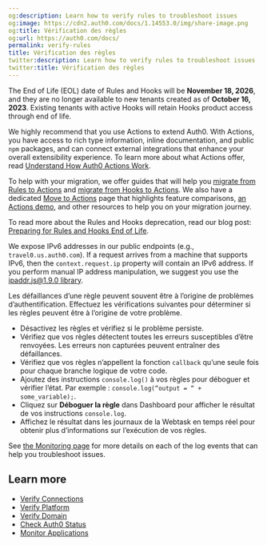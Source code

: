 ```yaml
---
og:description: Learn how to verify rules to troubleshoot issues
og:image: https://cdn2.auth0.com/docs/1.14553.0/img/share-image.png
og:title: Vérification des règles
og:url: https://auth0.com/docs/
permalink: verify-rules
title: Vérification des règles
twitter:description: Learn how to verify rules to troubleshoot issues
twitter:title: Vérification des règles
---
```


<Warning>

The End of Life (EOL) date of Rules and Hooks will be **November 18, 2026**, and they are no longer available to new tenants created as of **October 16, 2023**. Existing tenants with active Hooks will retain Hooks product access through end of life.

We highly recommend that you use Actions to extend Auth0. With Actions, you have access to rich type information, inline documentation, and public `npm` packages, and can connect external integrations that enhance your overall extensibility experience. To learn more about what Actions offer, read [Understand How Auth0 Actions Work](/docs/customize/actions/actions-overview).

To help with your migration, we offer guides that will help you [migrate from Rules to Actions](/docs/customize/actions/migrate/migrate-from-rules-to-actions) and [migrate from Hooks to Actions](/docs/customize/actions/migrate/migrate-from-hooks-to-actions). We also have a dedicated [Move to Actions](https://auth0.com/extensibility/movetoactions) page that highlights feature comparisons, [an Actions demo](https://www.youtube.com/watch?v=UesFSY1klrI), and other resources to help you on your migration journey.

To read more about the Rules and Hooks deprecation, read our blog post: [Preparing for Rules and Hooks End of Life](https://auth0.com/blog/preparing-for-rules-and-hooks-end-of-life/).

</Warning>

<Warning>

We expose IPv6 addresses in our public endpoints (e.g., `travel0.us.auth0.com`). If a request arrives from a machine that supports IPv6, then the `context.request.ip` property will contain an IPv6 address. If you perform manual IP address manipulation, we suggest you use the [ipaddr.js@1.9.0 library](https://www.npmjs.com/package/ipaddr.js/v/1.9.0).

</Warning>

Les défaillances d’une règle peuvent souvent être à l’origine de problèmes d’authentification. Effectuez les vérifications suivantes pour déterminer si les règles peuvent être à l’origine de votre problème.

* Désactivez les règles et vérifiez si le problème persiste.
* Vérifiez que vos règles détectent toutes les erreurs susceptibles d’être renvoyées. Les erreurs non capturées peuvent entraîner des défaillances.
* Vérifiez que vos règles n’appellent la fonction `callback` qu’une seule fois pour chaque branche logique de votre code.
* Ajoutez des instructions `console.log()` à vos règles pour déboguer et vérifier l’état. Par exemple : `console.log(“output = “ + some_variable);`.
* Cliquez sur **Déboguer la règle** dans Dashboard pour afficher le résultat de vos instructions `console.log`.
* Affichez le résultat dans les journaux de la Webtask en temps réel pour obtenir plus d’informations sur l’exécution de vos règles.

<Callout icon="file-lines" color="#0EA5E9" iconType="regular">

See [the Monitoring page](/docs/deploy-monitor/monitor) for more details on each of the log events that can help you troubleshoot issues.

</Callout>

## Learn more

* [Verify Connections](/docs/troubleshoot/basic-issues/verify-connections)
* [Verify Platform](/docs/troubleshoot/basic-issues/verify-platform)
* [Verify Domain](/docs/troubleshoot/basic-issues/verify-domain)
* [Check Auth0 Status](/docs/deploy-monitor/monitor/check-auth0-status)
* [Monitor Applications](/docs/deploy-monitor/monitor/monitor-applications)